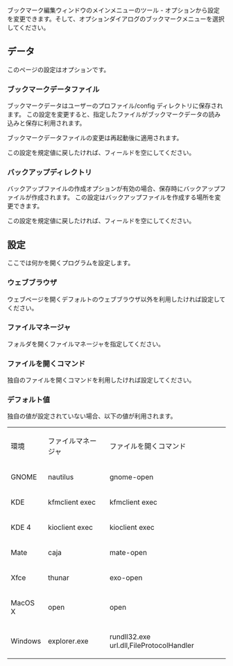 
{{Bookmark|hid/mytools.bookmarks.BookmarksMenu:settings|bookmarks|設定}}

ブックマーク編集ウィンドウのメインメニューのツール - オプションから設定
を変更できます。そして、オプションダイアログのブックマークメニューを選択してください。

== データ ==
このページの設定はオプションです。

=== ブックマークデータファイル ===
ブックマークデータはユーザーのプロファイル/config ディレクトリに保存されます。
この設定を変更すると、指定したファイルがブックマークデータの読み込みと保存に利用されます。

ブックマークデータファイルの変更は再起動後に適用されます。

この設定を規定値に戻したければ、フィールドを空にしてください。

=== バックアップディレクトリ ===
バックアップファイルの作成オプションが有効の場合、保存時にバックアップファイルが作成されます。
この設定はバックアップファイルを作成する場所を変更できます。 

この設定を規定値に戻したければ、フィールドを空にしてください。

== 設定 ==
ここでは何かを開くプログラムを設定します。

=== ウェブブラウザ ===
ウェブページを開くデフォルトのウェブブラウザ以外を利用したければ設定してください。

=== ファイルマネージャ ===
フォルダを開くファイルマネージャを指定してください。

=== ファイルを開くコマンド ===
独自のファイルを開くコマンドを利用したければ設定してください。

=== デフォルト値 ===
独自の値が設定されていない場合、以下の値が利用されます。

{|
|環境
|ファイルマネージャ
|ファイルを開くコマンド
|-
|GNOME
|nautilus
|gnome-open
|-
|KDE
|kfmclient exec
|kfmclient exec
|-
|KDE 4
|kioclient exec
|kioclient exec
|-
|Mate
|caja
|mate-open
|-
|Xfce
|thunar
|exo-open
|-
|MacOS X
|open
|open
|-
|Windows
|explorer.exe
|rundll32.exe url.dll,FileProtocolHandler
|}

